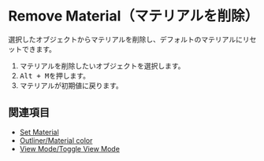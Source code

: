 
# Remove Material（マテリアルを削除）

<Reference shortcut="Alt + M" command="Remove Material" button="" />

選択したオブジェクトからマテリアルを削除し、デフォルトのマテリアルにリセットできます。

1. マテリアルを削除したいオブジェクトを選択します。
2. <kbd>Alt + M</kbd>を押します。
3. マテリアルが初期値に戻ります。

## 関連項目
- [Set Material](./set-material)
- [Outliner/Material color](../plasticity-essentials/outliner#material-color)
- [View Mode/Toggle View Mode](../plasticity-essentials/view-mode#toggle-view-mode)






